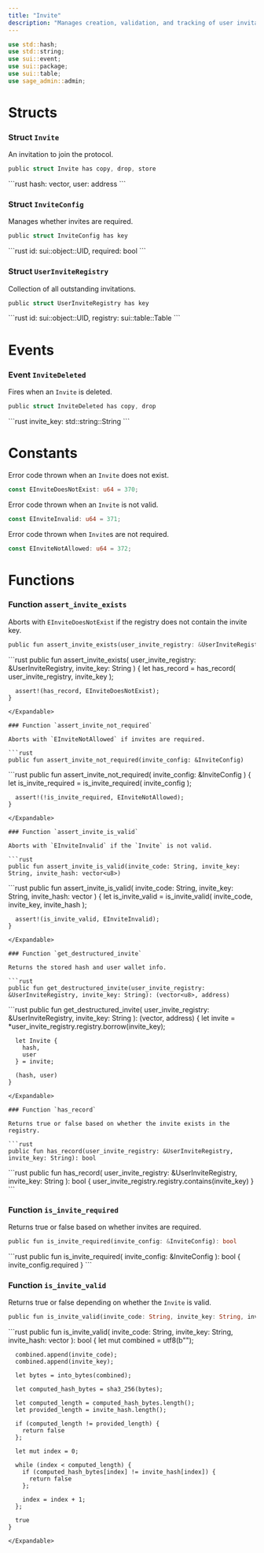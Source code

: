 ```yaml
---
title: "Invite"
description: "Manages creation, validation, and tracking of user invitations. @sage/user > invite"
---
```


```rust
use std::hash;
use std::string;
use sui::event;
use sui::package;
use sui::table;
use sage_admin::admin;
```

# Structs

### Struct `Invite`

An invitation to join the protocol.

```rust
public struct Invite has copy, drop, store
```

<Expandable title="Fields">
  ```rust
    hash: vector<u8>,
    user: address
  ```
</Expandable>

### Struct `InviteConfig`

Manages whether invites are required.

```rust
public struct InviteConfig has key
```

<Expandable title="Fields">
  ```rust
    id: sui::object::UID,
    required: bool
  ```
</Expandable>

### Struct `UserInviteRegistry`

Collection of all outstanding invitations.

```rust
public struct UserInviteRegistry has key
```

<Expandable title="Fields">
  ```rust
    id: sui::object::UID,
    registry: sui::table::Table<std::string::String, Invite>
  ```
</Expandable>

# Events

### Event `InviteDeleted`

Fires when an `Invite` is deleted.

```rust
public struct InviteDeleted has copy, drop
```

<Expandable title="Fields">
  ```rust
    invite_key: std::string::String
  ```
</Expandable>

# Constants

Error code thrown when an `Invite` does not exist.

```rust
const EInviteDoesNotExist: u64 = 370;
```

Error code thrown when an `Invite` is not valid.

```rust
const EInviteInvalid: u64 = 371;
```

Error code thrown when `Invite`s are not required.

```rust
const EInviteNotAllowed: u64 = 372;
```

# Functions

### Function `assert_invite_exists`

Aborts with `EInviteDoesNotExist` if the registry does not contain the invite key.

```rust
public fun assert_invite_exists(user_invite_registry: &UserInviteRegistry, invite_key: String)
```

<Expandable title="Implementation">
  ```rust
    public fun assert_invite_exists(
      user_invite_registry: &UserInviteRegistry,
      invite_key: String
    ) {
      let has_record = has_record(
        user_invite_registry,
        invite_key
      );
  
      assert!(has_record, EInviteDoesNotExist);
    }
  ```
</Expandable>

### Function `assert_invite_not_required`

Aborts with `EInviteNotAllowed` if invites are required.

```rust
public fun assert_invite_not_required(invite_config: &InviteConfig)
```

<Expandable title="Implementation">
  ```rust
    public fun assert_invite_not_required(
      invite_config: &InviteConfig
    ) {
      let is_invite_required = is_invite_required(
        invite_config
      );
  
      assert!(!is_invite_required, EInviteNotAllowed);
    }
  ```
</Expandable>

### Function `assert_invite_is_valid`

Aborts with `EInviteInvalid` if the `Invite` is not valid.

```rust
public fun assert_invite_is_valid(invite_code: String, invite_key: String, invite_hash: vector<u8>)
```

<Expandable title="Implementation">
  ```rust
    public fun assert_invite_is_valid(
      invite_code: String,
      invite_key: String,
      invite_hash: vector<u8>
    ) {
      let is_invite_valid = is_invite_valid(
        invite_code,
        invite_key,
        invite_hash
      );
  
      assert!(is_invite_valid, EInviteInvalid);
    }
  ```
</Expandable>

### Function `get_destructured_invite`

Returns the stored hash and user wallet info.

```rust
public fun get_destructured_invite(user_invite_registry: &UserInviteRegistry, invite_key: String): (vector<u8>, address)
```

<Expandable title="Implementation">
  ```rust
    public fun get_destructured_invite(
      user_invite_registry: &UserInviteRegistry,
      invite_key: String
    ): (vector<u8>, address) {
      let invite = *user_invite_registry.registry.borrow(invite_key);
  
      let Invite {
        hash,
        user
      } = invite;
  
      (hash, user)
    }
  ```
</Expandable>

### Function `has_record`

Returns true or false based on whether the invite exists in the registry.

```rust
public fun has_record(user_invite_registry: &UserInviteRegistry, invite_key: String): bool
```

<Expandable title="Implementation">
  ```rust
    public fun has_record(
      user_invite_registry: &UserInviteRegistry,
      invite_key: String
    ): bool {
      user_invite_registry.registry.contains(invite_key)
    }
  ```
</Expandable>

### Function `is_invite_required`

Returns true or false based on whether invites are required.

```rust
public fun is_invite_required(invite_config: &InviteConfig): bool
```

<Expandable title="Implementation">
  ```rust
    public fun is_invite_required(
      invite_config: &InviteConfig
    ): bool {
      invite_config.required
    }
  ```
</Expandable>

### Function `is_invite_valid`

Returns true or false depending on whether the `Invite` is valid.

```rust
public fun is_invite_valid(invite_code: String, invite_key: String, invite_hash: vector<u8>): bool
```

<Expandable title="Implementation">
  ```rust
    public fun is_invite_valid(
      invite_code: String,
      invite_key: String,
      invite_hash: vector<u8>
    ): bool {
      let mut combined = utf8(b"");
  
      combined.append(invite_code);
      combined.append(invite_key);
  
      let bytes = into_bytes(combined);
  
      let computed_hash_bytes = sha3_256(bytes);
  
      let computed_length = computed_hash_bytes.length();
      let provided_length = invite_hash.length();
  
      if (computed_length != provided_length) {
        return false
      };
  
      let mut index = 0;
  
      while (index < computed_length) {
        if (computed_hash_bytes[index] != invite_hash[index]) {
          return false
        };
  
        index = index + 1;
      };
  
      true
    }
  ```
</Expandable>